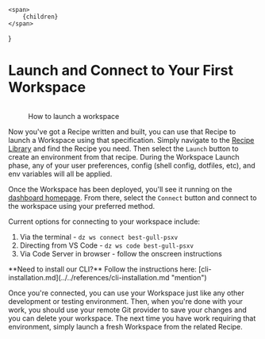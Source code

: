     <span>
        {children}
    </span>
}

# Launch and Connect to Your First Workspace

<figure><img src="../../.gitbook/assets/CleanShot 2024-05-01 at 20.53.52@2x.png" alt=""/><figcaption><p>How to launch a workspace</p></figcaption></figure>

Now you've got a Recipe written and built, you can use that Recipe to launch a Workspace using that specification. Simply navigate to the [Recipe Library](https://www.devzero.io/dashboard/recipes) and find the Recipe you need. Then select the `Launch` button to create an environment from that recipe. During the Workspace Launch phase, any of your user preferences, config (shell config, dotfiles, etc), and env variables will all be applied. 

Once the Workspace has been deployed, you'll see it running on the [dashboard homepage](https://www.devzero.io/dashboard). From there, select the `Connect` button and connect to the workspace using your preferred method. 

Current options for connecting to your workspace include: 

1. Via the terminal - `dz ws connect best-gull-psxv`
2. Directing from VS Code - `dz ws code best-gull-psxv`
3. Via Code Server in browser - follow the onscreen instructions

<Hint style="info">
**Need to install our CLI?** Follow the instructions here: [cli-installation.md](../../references/cli-installation.md "mention")
</Hint>

Once you're connected, you can use your Workspace just like any other development or testing environment. Then, when you're done with your work, you should use your remote Git provider to save your changes and you can delete your workspace. The next time you have work requiring that environment, simply launch a fresh Workspace from the related Recipe. 
